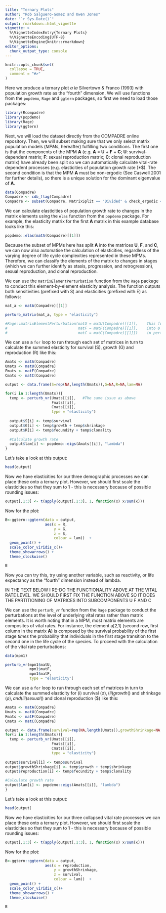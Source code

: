 ```yaml
---
title: "Ternary Plots"
author: "Rob Salguero-Gomez and Owen Jones"
date: "`r Sys.Date()`"
output: rmarkdown::html_vignette
vignette: >
  %\VignetteIndexEntry{Ternary Plots}
  %\VignetteEncoding{UTF-8}
  %\VignetteEngine{knitr::rmarkdown}
editor_options: 
  chunk_output_type: console
---
```


```r
knitr::opts_chunk$set(
  collapse = TRUE,
  comment = "#>"
)
```

Here we produce a ternary plot *a la* Silvertown & Franco (1993) with population growth rate as the "fourth" dimension. We will use functions from the `popdemo`, `Rage` and `ggtern` packages, so first we need to load those packages:

```r
library(Rcompadre)
library(popdemo)
library(Rage)
library(ggtern)
```

Next, we will load the dataset directly from the COMPADRE online repository. Then, we will subset making sure that we only select matrix population models (*MPMs*, hereafter) fulfilling two conditions. The first one is that the components of the MPM **A** (e.g. **A** = **U** + **F** + **C**; **U**: survival-dependent matrix; **F**: sexual reproduction matrix; **C**: clonal reproduction matrix) have already been split so we can automatically calculate vital-rate dependent processes (e.g. elasticities of population growth rate (*$\lambda*). The second condition is that the MPM **A** must be non-ergodic (See Caswell 2001 for further details), so there is a unique solution for the dominant eigenvalue of **A**.

```r
data(Compadre)
Compadre <- cdb_flag(Compadre)
Compadre <- subset(Compadre, MatrixSplit == "Divided" & check_ergodic == TRUE)
```

We can calculate elasticities of population growth rate to changes in the matrix elements using the `elas` function from the `popdemo` package. For example, the elasticity matrix for the first **A** matrix in this example database looks like this:

```r
popdemo::elas(matA(Compadre)[[1]])
```

Because the subset of MPMs here has split **A** into the matrices **U**, **F**, and **C**, we can now also automatise the calculation of elasticities, regardless of the varying degree of life cycle complexities represented in these MPMs. Therefore, we can classify the elements of the matrix to changes in stages (which we can further identify as stasis, progression, and retrogression), sexual reproduction, and clonal reproduction. 

We can use the `matrixElementPerturbation` function from the `Rage` package to conduct this element-by-element elasticity analysis. The function outputs both sensitivities (prefixed with S) and elasticities (prefixed with E) as follows:


```r
mat_a <- matA(Compadre)[[1]]

perturb_matrix(mat_a, type = "elasticity")

#Rage::matrixElementPerturbation(matU = matU(Compadre)[[1]],    This function used to be able to accommodate partioning
#                                matF = matF(Compadre)[[1]],    into U F and C so we coudl partition this... but it's now gone
#                                matC = matC(Compadre)[[1]])    in perturb_matrix.... why?
```

We can use a `for` loop to run through each set of matrices in turn to calculate the summed elasticity for survival (S), growth (G) and reproduction (R) like this:

```r
Amats <- matA(Compadre)
Umats <- matU(Compadre)
Fmats <- matF(Compadre)
Cmats <- matC(Compadre)

output <- data.frame(S=rep(NA,length(Umats)),G=NA,R=NA,lam=NA)

for(i in 1:length(Umats)){
  temp <- perturb_vr(Umats[[i]],   #The same issue as above
                     Fmats[[i]],
                     Cmats[[i]],
                     type = "elasticity")
  
  output$S[i] <- temp$survival
  output$G[i] <- temp$growth + temp$shrinkage
  output$R[i] <- temp$fecundity + temp$clonality
  
  #Calculate growth rate
  output$lam[i] <- popdemo::eigs(Amats[[i]], "lambda")
}
```

Let's take a look at this output:

```r
head(output)
```

Now we have elasticities for our three demographic processes we can place these onto a ternary plot. However, we should first scale the elasticities so that they sum to 1 - this is necessary because of possible rounding issues:

```r
output[,1:3] <- t(apply(output[,1:3], 1, function(x) x/sum(x)))
```

Now for the plot:

```r
B<-ggtern::ggtern(data = output,
                  aes(x = R,
                      y = G,
                      z = S,
                      colour = lam))  +  
  geom_point() +    
  scale_color_viridis_c()+
  theme_showarrows() +
  theme_clockwise() 

B
```

Now you can try this, try using another variable, such as reactivity, or life expectancy as the "fourth" dimension instead of lambda. 

IN THE TEXT BELOW I RE-DO THE FUNCTIONALITY ABOVE AT THE VITAL RATE LEVEL. WE SHOULD FIRST FIX THE FUNCTION ABOVE SO IT DOES THE PARTITIONING OF MATRICES INTO SUBCOMPONENTS U F AND C

We can use the `perturb_vr` function from the `Rage` package to conduct the perturbations at the level of underlying vital rates rather than matrix elements. It is worth noting that in a MPM, most matrix elements are composites of vital rates. For instance, the element a[2,1] (second row, first column in the matrix **A**) is composed by the survival probability of the first stage *times* the probability that individuals in the first stage transition to the second one in the life cycle of the species. To proceed with the calculation of the vital rate perturbations:


```r

data(mpm1)

perturb_vr(mpm1$matU,
           mpm1$matF,
           mpm1$matF,
           type = "elasticity")
```

We can use a `for` loop to run through each set of matrices in turn to calculate the summed elasticity for (i) survival ($\sigma), (ii) growth ($\gamma) and shrinkage ($\rho), and (iii) sexual ($\phi) and clonal reproduction ($\kappa) like this:

```r
Amats <- matA(Compadre)
Umats <- matU(Compadre)
Fmats <- matF(Compadre)
Cmats <- matC(Compadre)

output <- data.frame(survival=rep(NA,length(Umats)),growthShrinkage=NA,reproduction=NA,lam=NA)
for(i in 1:length(Umats)){
  temp <- perturb_vr(Umats[[i]],
                     Fmats[[i]],
                     Cmats[[i]],
                     type = "elasticity")
  
output$survival[i] <- temp$survival
output$growthShrinkage[i] <- temp$growth + temp$shrinkage
output$reproduction[i] <- temp$fecundity + temp$clonality

#Calculate growth rate
output$lam[i] <- popdemo::eigs(Amats[[i]], "lambda")
}
```

Let's take a look at this output:

```r
head(output)
```

Now we have elasticities for our three collapsed vital rate processes we can place these onto a ternary plot. However, we should first scale the elasticities so that they sum to 1 - this is necessary because of possible rounding issues:

```r
output[,1:3] <- t(apply(output[,1:3], 1, function(x) x/sum(x)))
```

Now for the plot:

```r

B<-ggtern::ggtern(data = output,
                  aes(x = reproduction,
                      y = growthShrinkage,
                      z = survival,
                      colour = lam))  +  
  geom_point() +  
  scale_color_viridis_c()+
  theme_showarrows() +
  theme_clockwise() 

B
```
